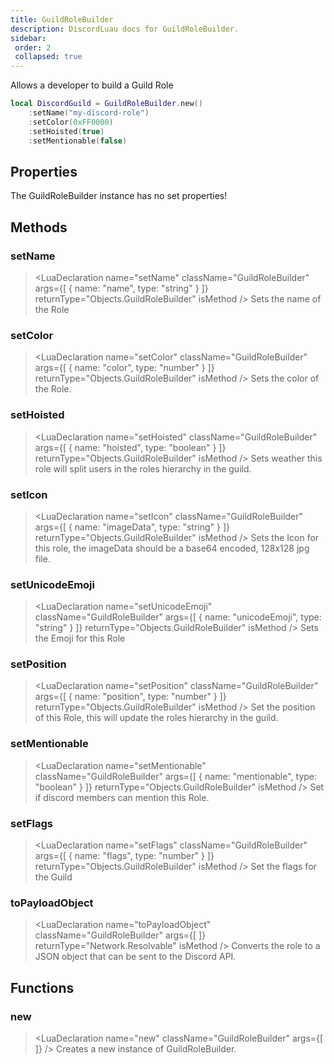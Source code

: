 ```yaml
---
title: GuildRoleBuilder
description: DiscordLuau docs for GuildRoleBuilder.
sidebar:
 order: 2
 collapsed: true
---
```

[//]: # (This file was automatically @generated from moonwave comments using a script. Please do not exit by hand.)
[//]: # (To actually edit documentation, make changes to the main DiscordLuau repo.)

[//]: # (----- DOCUMENT IMPORTS ----- )


[//]: # (----- DOCUMENT DESCRIPTION ----- )

Allows a developer to build a Guild Role

```lua
local DiscordGuild = GuildRoleBuilder.new()
	:setName("my-discord-role")
	:setColor(0xFF0000)
	:setHoisted(true)
	:setMentionable(false)
```

[//]: # (----- DOCUMENT PROPERTIES ----- )

## Properties

The GuildRoleBuilder instance has no set properties!

[//]: # (----- DOCUMENT METHODS ----- )

## Methods

### setName

> <LuaDeclaration name="setName" className="GuildRoleBuilder" args={[ { name: "name", type: "string" } ]} returnType="Objects.GuildRoleBuilder" isMethod />
Sets the name of the Role
### setColor

> <LuaDeclaration name="setColor" className="GuildRoleBuilder" args={[ { name: "color", type: "number" } ]} returnType="Objects.GuildRoleBuilder" isMethod />
Sets the color of the Role.
### setHoisted

> <LuaDeclaration name="setHoisted" className="GuildRoleBuilder" args={[ { name: "hoisted", type: "boolean" } ]} returnType="Objects.GuildRoleBuilder" isMethod />
Sets weather this role will split users in the roles hierarchy in the guild.
### setIcon

> <LuaDeclaration name="setIcon" className="GuildRoleBuilder" args={[ { name: "imageData", type: "string" } ]} returnType="Objects.GuildRoleBuilder" isMethod />
Sets the Icon for this role, the imageData should be a base64 encoded, 128x128 jpg file.
### setUnicodeEmoji

> <LuaDeclaration name="setUnicodeEmoji" className="GuildRoleBuilder" args={[ { name: "unicodeEmoji", type: "string" } ]} returnType="Objects.GuildRoleBuilder" isMethod />
Sets the Emoji for this Role
### setPosition

> <LuaDeclaration name="setPosition" className="GuildRoleBuilder" args={[ { name: "position", type: "number" } ]} returnType="Objects.GuildRoleBuilder" isMethod />
Set the position of this Role, this will update the roles hierarchy in the guild.
### setMentionable

> <LuaDeclaration name="setMentionable" className="GuildRoleBuilder" args={[ { name: "mentionable", type: "boolean" } ]} returnType="Objects.GuildRoleBuilder" isMethod />
Set if discord members can mention this Role.
### setFlags

> <LuaDeclaration name="setFlags" className="GuildRoleBuilder" args={[ { name: "flags", type: "number" } ]} returnType="Objects.GuildRoleBuilder" isMethod />
Set the flags for the Guild
### toPayloadObject

> <LuaDeclaration name="toPayloadObject" className="GuildRoleBuilder" args={[  ]} returnType="Network.Resolvable" isMethod />
Converts the role to a JSON object that can be sent to the Discord API.

[//]: # (----- DOCUMENT FUNCTIONS ----- )

## Functions

### new

> <LuaDeclaration name="new" className="GuildRoleBuilder" args={[  ]} />
Creates a new instance of GuildRoleBuilder.

